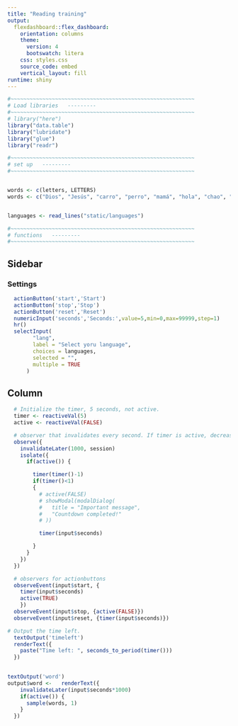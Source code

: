 ```yaml
---
title: "Reading training"
output: 
  flexdashboard::flex_dashboard:
    orientation: columns
    theme:
      version: 4
      bootswatch: litera
    css: styles.css
    source_code: embed
    vertical_layout: fill
runtime: shiny
---
```



```r
#~~~~~~~~~~~~~~~~~~~~~~~~~~~~~~~~~~~~~~~~~~~~~~~~~~~~~~~~~~
# Load libraries   ---------
#~~~~~~~~~~~~~~~~~~~~~~~~~~~~~~~~~~~~~~~~~~~~~~~~~~~~~~~~~~
# library("here")
library("data.table")
library("lubridate")
library("glue")
library("readr")

#~~~~~~~~~~~~~~~~~~~~~~~~~~~~~~~~~~~~~~~~~~~~~~~~~~~~~~~~~~
# set up   ---------
#~~~~~~~~~~~~~~~~~~~~~~~~~~~~~~~~~~~~~~~~~~~~~~~~~~~~~~~~~~


words <- c(letters, LETTERS)
words <- c("Dios", "Jesús", "carro", "perro", "mamá", "hola", "chao", "usted", "tú", "él", "ella", "amor", "caro", "sí", "no", "ahora", "después", "cuando", "está", "esta", "soy", "es", "ya", "papá", "español")


languages <- read_lines("static/languages")

#~~~~~~~~~~~~~~~~~~~~~~~~~~~~~~~~~~~~~~~~~~~~~~~~~~~~~~~~~~
# functions   ---------
#~~~~~~~~~~~~~~~~~~~~~~~~~~~~~~~~~~~~~~~~~~~~~~~~~~~~~~~~~~

```


Sidebar {.sidebar} 
-----------------------------------------------------------------------

### Settings

```r
  actionButton('start','Start')
  actionButton('stop','Stop')
  actionButton('reset','Reset')
  numericInput('seconds','Seconds:',value=5,min=0,max=99999,step=1)
  hr()
  selectInput(
        "lang",
        label = "Select yoru language",
        choices = languages,
        selected = "",
        multiple = TRUE
      )
```





Column {data-width=900}
-----------------------------------------------------------------------


```r
  # Initialize the timer, 5 seconds, not active.
  timer <- reactiveVal(5)
  active <- reactiveVal(FALSE)

  # observer that invalidates every second. If timer is active, decrease by one.
  observe({
    invalidateLater(1000, session)
    isolate({
      if(active()) {

        timer(timer()-1)
        if(timer()<1)
        {
          # active(FALSE)
          # showModal(modalDialog(
          #   title = "Important message",
          #   "Countdown completed!"
          # ))

          timer(input$seconds)

        }
      }
    })
  })

  # observers for actionbuttons
  observeEvent(input$start, {
    timer(input$seconds)
    active(TRUE)
    })
  observeEvent(input$stop, {active(FALSE)})
  observeEvent(input$reset, {timer(input$seconds)})

```


```r
# Output the time left.
  textOutput('timeleft')
  renderText({
    paste("Time left: ", seconds_to_period(timer()))
  })
  
```


```r
textOutput('word')
output$word <-   renderText({
    invalidateLater(input$seconds*1000)
    if(active()) {
      sample(words, 1)
    }
  })

```
